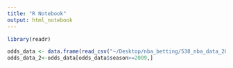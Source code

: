 ```yaml
---
title: "R Notebook"
output: html_notebook
---
```


```r
library(readr)
```

```r
odds_data <- data.frame(read_csv("~/Desktop/nba_betting/538_nba_data_2020_11_21.csv"))
odds_data_2<-odds_data[odds_data$season>=2009,]
```

